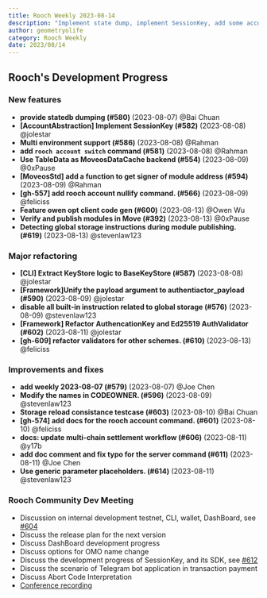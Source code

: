 ```yaml
---
title: Rooch Weekly 2023-08-14
description: "Implement state dump, implement SessionKey, add some account-related commands, disable global storage-related commands, and do some refactoring work on Framework and CLI"
author: geometryolife
category: Rooch Weekly
date: 2023/08/14
---
```



<PostHeader />

## Rooch's Development Progress

### New features

- **provide statedb dumping (#580)** (2023-08-07) @Bai Chuan
- **[AccountAbstraction] Implement SessionKey (#582)** (2023-08-08) @jolestar
- **Multi environment support (#586)** (2023-08-08) @Rahman
- **add `rooch account switch` command (#581)** (2023-08-08) @Rahman
- **Use TableData as MoveosDataCache backend (#554)** (2023-08-09) @0xPause
- **[MoveosStd] add a function to get signer of module address (#594)** (2023-08-09) @Rahman
- **[gh-557] add rooch account nullify command.  (#566)** (2023-08-09) @feliciss
- **Feature owen opt client code gen (#600)** (2023-08-13) @Owen Wu
- **Verify and publish modules in Move (#392)** (2023-08-13) @0xPause
- **Detecting global storage instructions during module publishing. (#619)** (2023-08-13) @stevenlaw123

### Major refactoring

- **[CLI] Extract KeyStore logic to BaseKeyStore (#587)** (2023-08-08) @jolestar
- **[Framework]Unify the payload argument to authentiactor_payload (#590)** (2023-08-09) @jolestar
- **disable all built-in instruction related to global storage (#576)** (2023-08-09) @stevenlaw123
- **[Framework] Refactor AuthencationKey and Ed25519 AuthValidator (#602)** (2023-08-11) @jolestar
- **[gh-609] refactor validators for other schemes. (#610)** (2023-08-13) @feliciss

### Improvements and fixes

- **add weekly 2023-08-07 (#579)** (2023-08-07) @Joe Chen
- **Modify the names in CODEOWNER. (#596)** (2023-08-09) @stevenlaw123
- **Storage reload consistance testcase (#603)** (2023-08-10) @Bai Chuan
- **[gh-574] add docs for the rooch account command. (#601)** (2023-08-10) @feliciss
- **docs: update multi-chain settlement workflow (#606)** (2023-08-11) @y17b
- **add doc comment and fix typo for the server command (#611)** (2023-08-11) @Joe Chen
- **Use generic parameter placeholders. (#614)** (2023-08-11) @stevenlaw123

### Rooch Community Dev Meeting

- Discussion on internal development testnet, CLI, wallet, DashBoard, see [#604](https://github.com/rooch-network/rooch/issues/604)
- Discuss the release plan for the next version
- Discuss DashBoard development progress
- Discuss options for OMO name change
- Discuss the development progress of SessionKey, and its SDK, see [#612](https://github.com/rooch-network/rooch/issues/612)
- Discuss the scenario of Telegram bot application in transaction payment
- Discuss Abort Code Interpretation
- [Conference recording](https://drive.google.com/file/d/1LE0_2yopU8JnMlzhm6gWHQ-hljPZGS1g/view?usp=sharing)
